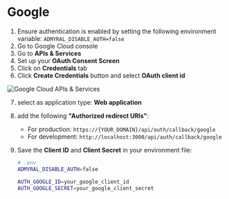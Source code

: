# Google

1.  Ensure authentication is enabled by setting the following environment variable: `ADMYRAL_DISABLE_AUTH=false`
2.  Go to Google Cloud console
3.  Go to **APIs & Services**
4.  Set up your **OAuth Consent Screen**
5.  Click on **Credentials** tab
6.  Click **Create Credentials** button and select **OAuth client id**

![Google Cloud APIs & Services](/google_oauth2_console.png)

7.  select as application type: **Web application**
8.  add the following **"Authorized redirect URIs"**:

    -   For production: `https://{YOUR_DOMAIN}/api/auth/callback/google`
    -   For development: `http://localhost:3000/api/auth/callback/google`

9.  Save the **Client ID** and **Client Secret** in your environment file:

    ```bash
    # .env
    ADMYRAL_DISABLE_AUTH=false

    AUTH_GOOGLE_ID=your_google_client_id
    AUTH_GOOGLE_SECRET=your_google_client_secret
    ```
